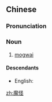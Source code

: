 ==Chinese==
{{zh-forms}}

===Pronunciation===
{{zh-pron
|c=mo1 gwaai3
|cat=n
}}

===Noun===
{{zh-noun}}

# {{lb|zh|Chinese folklore}} [[mogwai]] {{gloss|a kind of [[demon]] held to be harmful to [[human]]s}}

====Descendants====
* English: {{l|en|mogwai}}

[[zh:魔怪]]